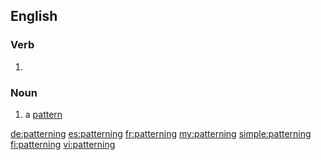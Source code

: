 ==English==

===Verb===
{{head|en}}

# {{present participle of|pattern}}

===Noun===
{{en-noun}}

# a [[pattern]]

[[de:patterning]]
[[es:patterning]]
[[fr:patterning]]
[[my:patterning]]
[[simple:patterning]]
[[fi:patterning]]
[[vi:patterning]]